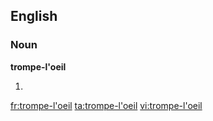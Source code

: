 ==English==

===Noun===
'''trompe-l'oeil''' 

# {{alternative spelling of|[[trompe l'oeil]]}}

[[fr:trompe-l'oeil]]
[[ta:trompe-l'oeil]]
[[vi:trompe-l'oeil]]